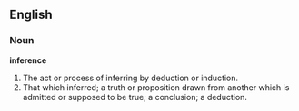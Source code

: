 ==English==

===Noun===

'''inference'''

#The act or process of inferring by deduction or induction.
#That which inferred; a truth or proposition drawn from another which is admitted or supposed to be true; a conclusion; a deduction.